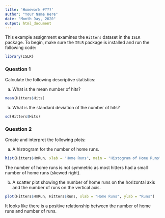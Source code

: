 ---
title: 'Homework #???'
author: "Your Name Here"
date: "Month Day, 2020"
output: html_document
---

This example assignment examines the `Hitters` dataset in the `ISLR` package.  To begin, make sure the `ISLR` package is installed and run the following code:
```{r}
library(ISLR)
```

### Question 1
Calculate the following descriptive statistics:

a) What is the mean number of hits?
```{r}
mean(Hitters$Hits)
```

b) What is the standard deviation of the number of hits?
```{r}
sd(Hitters$Hits)
```


### Question 2
Create and interpret the following plots:

a) A histrogram for the number of home runs.
```{r, fig.height = 3, fig.width = 3, fig.align = "center"}
hist(Hitters$HmRun, xlab = "Home Runs", main = "Histogram of Home Runs")
```

The number of home runs is not symmetric as most hitters had a small number of home runs (skewed right).

b) A scatter plot showing the number of home runs on the horizontal axis and the number of runs on the vertical axis.
```{r, fig.height = 3, fig.width = 3, fig.align = "center"}
plot(Hitters$HmRun, Hitters$Runs, xlab = "Home Runs", ylab = "Runs")
```

It looks like there is a positive relationship between the number of home runs and number of runs.
